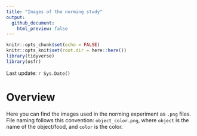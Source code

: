 ```yaml
---
title: "Images of the norming study"
output:
  github_document:
    html_preview: false
---
```


```r
knitr::opts_chunk$set(echo = FALSE)
knitr::opts_knit$set(root.dir = here::here())
library(tidyverse)
library(osfr)
```

Last update: `r Sys.Date()`

# Overview

Here you can find the images used in the norming experiment as `.png` files.
File naming follows this convention: `object_color.png`, where `object` is the name of the object/food, and `color` is the color.